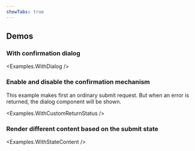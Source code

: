 ```yaml
---
showTabs: true
---
```



## Demos

### With confirmation dialog

<Examples.WithDialog />

### Enable and disable the confirmation mechanism

This example makes first an ordinary submit request. But when an error is returned, the dialog component will be shown.

<Examples.WithCustomReturnStatus />

### Render different content based on the submit state

<Examples.WithStateContent />
